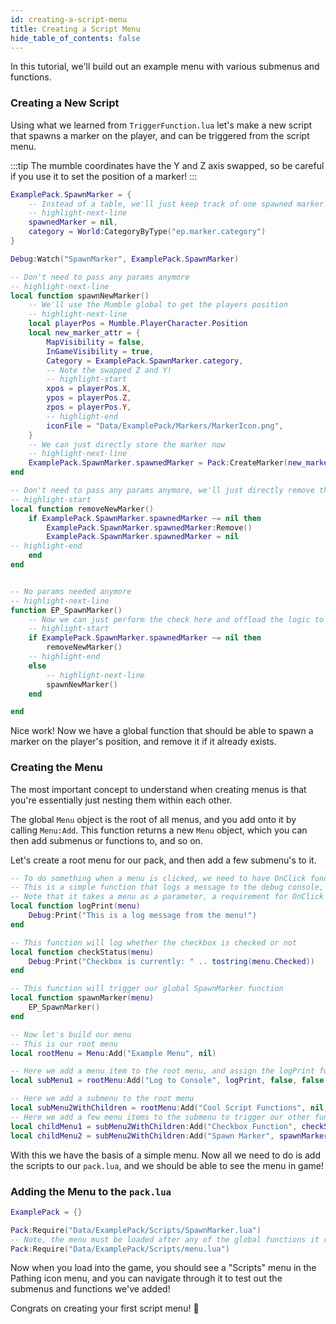 ```yaml
---
id: creating-a-script-menu
title: Creating a Script Menu
hide_table_of_contents: false
---
```


In this tutorial, we'll build out an example menu with various submenus and functions.

### Creating a New Script

Using what we learned from `TriggerFunction.lua` let's make a new script that spawns a marker on the player, and can be triggered from the script menu.

:::tip
The mumble coordinates have the Y and Z axis swapped, so be careful if you use it to set the position of a marker!
:::

```lua title="/Data/ExamplePack/Scripts/SpawnMarker.lua"
ExamplePack.SpawnMarker = {
    -- Instead of a table, we'll just keep track of one spawned marker
    -- highlight-next-line
    spawnedMarker = nil,
    category = World:CategoryByType("ep.marker.category")
}

Debug:Watch("SpawnMarker", ExamplePack.SpawnMarker)

-- Don't need to pass any params anymore
-- highlight-next-line
local function spawnNewMarker()
    -- We'll use the Mumble global to get the players position
    -- highlight-next-line
    local playerPos = Mumble.PlayerCharacter.Position
    local new_marker_attr = {   
        MapVisibility = false,
        InGameVisibility = true,
        Category = ExamplePack.SpawnMarker.category,
        -- Note the swapped Z and Y!
        -- highlight-start
        xpos = playerPos.X,
        ypos = playerPos.Z,
        zpos = playerPos.Y,
        -- highlight-end
        iconFile = "Data/ExamplePack/Markers/MarkerIcon.png",
    }
    -- We can just directly store the marker now
    -- highlight-next-line
    ExamplePack.SpawnMarker.spawnedMarker = Pack:CreateMarker(new_marker_attr)
end

-- Don't need to pass any params anymore, we'll just directly remove the marker
-- highlight-start
local function removeNewMarker()
    if ExamplePack.SpawnMarker.spawnedMarker ~= nil then
        ExamplePack.SpawnMarker.spawnedMarker:Remove()
        ExamplePack.SpawnMarker.spawnedMarker = nil
-- highlight-end
    end
end


-- No params needed anymore
-- highlight-next-line
function EP_SpawnMarker()
    -- Now we can just perform the check here and offload the logic to the new functions
    -- highlight-start
    if ExamplePack.SpawnMarker.spawnedMarker ~= nil then
        removeNewMarker()
    -- highlight-end
    else
        -- highlight-next-line
        spawnNewMarker()
    end

end
```

Nice work! Now we have a global function that should be able to spawn a marker on the player's position, and remove it if it already exists.

### Creating the Menu

The most important concept to understand when creating menus is that you're essentially just nesting them within each other.

The global `Menu` object is the root of all menus, and you add onto it by calling `Menu:Add`. This function returns a new `Menu` object, which you can then add submenus or functions to, and so on.

Let's create a root menu for our pack, and then add a few submenu's to it.

```lua title="/Data/ExamplePack/Scripts/menu.lua"
-- To do something when a menu is clicked, we need to have OnClick functions...let's make a few
-- This is a simple function that logs a message to the debug console, 
-- Note that it takes a menu as a parameter, a requirement for OnClick functions
local function logPrint(menu)
    Debug:Print("This is a log message from the menu!")
end

-- This function will log whether the checkbox is checked or not
local function checkStatus(menu)
    Debug:Print("Checkbox is currently: " .. tostring(menu.Checked))
end

-- This function will trigger our global SpawnMarker function
local function spawnMarker(menu)
    EP_SpawnMarker()
end

-- Now let's build our menu
-- This is our root menu
local rootMenu = Menu:Add("Example Menu", nil)

-- Here we add a menu item to the root menu, and assign the logPrint function to it
local subMenu1 = rootMenu:Add("Log to Console", logPrint, false, false, "Logs a message to the debug console")

-- Here we add a submenu to the root menu
local subMenu2WithChildren = rootMenu:Add("Cool Script Functions", nil, false, false, "Contains some cool script functions")
-- Here we add a few menu items to the submenu to trigger our other functions
local childMenu1 = subMenu2WithChildren:Add("Checkbox Function", checkStatus, true, false, "This function logs whether it is checked or not")
local childMenu2 = subMenu2WithChildren:Add("Spawn Marker", spawnMarker, false, false, "This function will spawn a marker on the player, or remove it if it already was spawned")
```

With this we have the basis of a simple menu. Now all we need to do is add the scripts to our `pack.lua`, and we should be able to see the menu in game!

### Adding the Menu to the `pack.lua`

```lua title="pack.lua"
ExamplePack = {}

Pack:Require("Data/ExamplePack/Scripts/SpawnMarker.lua")
-- Note, the menu must be loaded after any of the global functions it references. This is the same for any other script that references global functions.
Pack:Require("Data/ExamplePack/Scripts/menu.lua")
```

Now when you load into the game, you should see a "Scripts" menu in the Pathing icon menu, and you can navigate through it to test out the submenus and functions we've added!

Congrats on creating your first script menu! 🎉